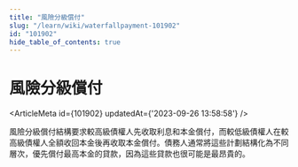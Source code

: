 ```yaml
---
title: "風險分級償付"
slug: "/learn/wiki/waterfallpayment-101902"
id: "101902"
hide_table_of_contents: true
---
```



# 風險分級償付

<ArticleMeta id={101902} updatedAt={'2023-09-26 13:58:58'} />
<div className='border-solid border-b border-t-0 my-4 border-[var(--ifm-color-gray-300)]' />

風險分級償付結構要求較高級債權人先收取利息和本金償付，而較低級債權人在較高級債權人全額收回本金後再收取本金償付。債務人通常將這些計劃結構化為不同層次，優先償付最高本金的貸款，因為這些貸款也很可能是最昂貴的。
